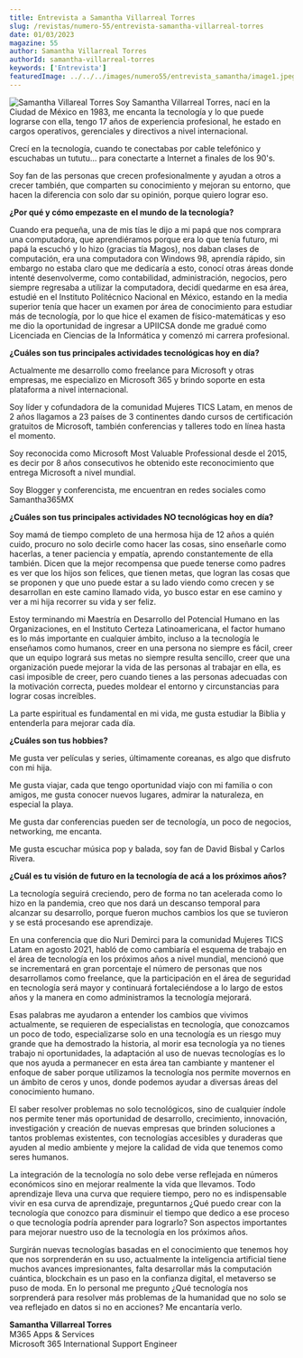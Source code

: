 ---
title: Entrevista a Samantha Villarreal Torres
slug: /revistas/numero-55/entrevista-samantha-villarreal-torres
date: 01/03/2023
magazine: 55
author: Samantha Villarreal Torres
authorId: samantha-villarreal-torres
keywords: ['Entrevista']
featuredImage: ../../../images/numero55/entrevista_samantha/image1.jpeg
---

![Samantha Villareal Torres](../../../images/numero55/entrevista_samantha/image1.jpeg#author) Soy Samantha Villarreal Torres, 
nací en la Ciudad de México en 1983, me encanta la tecnología y lo que puede lograrse con ella, tengo 17 años de experiencia 
profesional, he estado en cargos operativos, gerenciales y directivos a nivel internacional.

Crecí en la tecnología, cuando te conectabas por cable telefónico y escuchabas un tututu... para conectarte a Internet a finales de los 90's.

Soy fan de las personas que crecen profesionalmente y ayudan a otros a crecer también, que comparten su conocimiento y mejoran su entorno, 
que hacen la diferencia con solo dar su opinión, porque quiero lograr eso.

**¿Por qué y cómo empezaste en el mundo de la tecnología?**

Cuando era pequeña, una de mis tías le dijo a mi papá que nos comprara
una computadora, que aprendiéramos porque era lo que tenía futuro, mi
papá la escuchó y lo hizo (gracias tía Magos), nos daban clases de
computación, era una computadora con Windows 98, aprendía rápido, sin
embargo no estaba claro que me dedicaría a esto, conocí otras áreas
donde intenté desenvolverme, como contabilidad, administración,
negocios, pero siempre regresaba a utilizar la computadora, decidí
quedarme en esa área, estudié en el Instituto Politécnico Nacional en
México, estando en la media superior tenía que hacer un examen por área
de conocimiento para estudiar más de tecnología, por lo que hice el
examen de físico-matemáticas y eso me dio la oportunidad de ingresar a
UPIICSA donde me gradué como Licenciada en Ciencias de la Informática y
comenzó mi carrera profesional.

**¿Cuáles son tus principales actividades tecnológicas hoy en día?**

Actualmente me desarrollo como freelance para Microsoft y otras
empresas, me especializo en Microsoft 365 y brindo soporte en esta
plataforma a nivel internacional.

Soy líder y cofundadora de la comunidad Mujeres TICS Latam, en menos de
2 años llagamos a 23 países de 3 continentes dando cursos de
certificación gratuitos de Microsoft, también conferencias y talleres
todo en línea hasta el momento.

Soy reconocida como Microsoft Most Valuable Professional desde el 2015,
es decir por 8 años consecutivos he obtenido este reconocimiento que
entrega Microsoft a nivel mundial.

Soy Blogger y conferencista, me encuentran en redes sociales como
Samantha365MX

**¿Cuáles son tus principales actividades NO tecnológicas hoy en día?**

Soy mamá de tiempo completo de una hermosa hija de 12 años a quién
cuido, procuro no solo decirle como hacer las cosas, sino enseñarle como
hacerlas, a tener paciencia y empatía, aprendo constantemente de ella
también. Dicen que la mejor recompensa que puede tenerse como padres es
ver que los hijos son felices, que tienen metas, que logran las cosas
que se proponen y que uno puede estar a su lado viendo como crecen y se
desarrollan en este camino llamado vida, yo busco estar en ese camino y
ver a mi hija recorrer su vida y ser feliz.

Estoy terminando mi Maestría en Desarrollo del Potencial Humano en las
Organizaciones, en el Instituto Certeza Latinoamericana, el factor
humano es lo más importante en cualquier ámbito, incluso a la tecnología
le enseñamos como humanos, creer en una persona no siempre es fácil,
creer que un equipo logrará sus metas no siempre resulta sencillo, creer
que una organización puede mejorar la vida de las personas al trabajar
en ella, es casi imposible de creer, pero cuando tienes a las personas
adecuadas con la motivación correcta, puedes moldear el entorno y
circunstancias para lograr cosas increíbles.

La parte espiritual es fundamental en mi vida, me gusta estudiar la
Biblia y entenderla para mejorar cada día.

**¿Cuáles son tus hobbies?**

Me gusta ver películas y series, últimamente coreanas, es algo que
disfruto con mi hija.

Me gusta viajar, cada que tengo oportunidad viajo con mi familia o con
amigos, me gusta conocer nuevos lugares, admirar la naturaleza, en
especial la playa.

Me gusta dar conferencias pueden ser de tecnología, un poco de negocios,
networking, me encanta.

Me gusta escuchar música pop y balada, soy fan de David Bisbal y Carlos
Rivera.

**¿Cuál es tu visión de futuro en la tecnología de acá a los próximos años?**

La tecnología seguirá creciendo, pero de forma no tan acelerada como lo
hizo en la pandemia, creo que nos dará un descanso temporal para
alcanzar su desarrollo, porque fueron muchos cambios los que se tuvieron
y se está procesando ese aprendizaje.

En una conferencia que dio Nuri Demirci para la comunidad Mujeres TICS
Latam en agosto 2021, habló de como cambiaría el esquema de trabajo en
el área de tecnología en los próximos años a nivel mundial, mencionó que
se incrementará en gran porcentaje el número de personas que nos
desarrollamos como freelance, que la participación en el área de
seguridad en tecnología será mayor y continuará fortaleciéndose a lo
largo de estos años y la manera en como administramos la tecnología
mejorará.

Esas palabras me ayudaron a entender los cambios que vivimos
actualmente, se requieren de especialistas en tecnología, que conozcamos
un poco de todo, especializarse solo en una tecnología es un riesgo muy
grande que ha demostrado la historia, al morir esa tecnología ya no
tienes trabajo ni oportunidades, la adaptación al uso de nuevas
tecnologías es lo que nos ayuda a permanecer en esta área tan cambiante
y mantener el enfoque de saber porque utilizamos la tecnología nos
permite movernos en un ámbito de ceros y unos, donde podemos ayudar a
diversas áreas del conocimiento humano.

El saber resolver problemas no solo tecnológicos, sino de cualquier
índole nos permite tener más oportunidad de desarrollo, crecimiento,
innovación, investigación y creación de nuevas empresas que brinden
soluciones a tantos problemas existentes, con tecnologías accesibles y
duraderas que ayuden al medio ambiente y mejore la calidad de vida que
tenemos como seres humanos.

La integración de la tecnología no solo debe verse reflejada en números
económicos sino en mejorar realmente la vida que llevamos. Todo
aprendizaje lleva una curva que requiere tiempo, pero no es
indispensable vivir en esa curva de aprendizaje, preguntarnos ¿Qué puedo
crear con la tecnología que conozco para disminuir el tiempo que dedico
a ese proceso o que tecnología podría aprender para lograrlo? Son
aspectos importantes para mejorar nuestro uso de la tecnología en los
próximos años.

Surgirán nuevas tecnologías basadas en el conocimiento que tenemos hoy
que nos sorprenderán en su uso, actualmente la inteligencia artificial
tiene muchos avances impresionantes, falta desarrollar más la
computación cuántica, blockchain es un paso en la confianza digital, el
metaverso se puso de moda. En lo personal me pregunto ¿Qué tecnología
nos sorprenderá para resolver más problemas de la humanidad que no solo
se vea reflejado en datos si no en acciones? Me encantaría verlo.


**Samantha Villarreal Torres**  <br />
M365 Apps & Services   <br />
Microsoft 365 International Support Engineer
